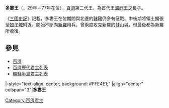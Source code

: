 {{Infobox Korean name
|hangul= 다루왕
|hanja=多婁王
|rr=Daru-wang
|mr=Taru-wang
}}
'''多婁王'''（{{bd|?||77年|catIdx=D多}}，29年－77年在位），[[百濟|百濟]]第二代王，為首代王[[溫祚王|溫祚王]]之長子。

《[[三國史記|三國史記]]》記載，多婁王在位期間與北邊的[[靺鞨|靺鞨]]仍多有征戰。中後期將領土擴張至[[娘子城|娘子城]]附近，開始不斷向[[新羅|新羅]]用兵。曾兩度攻克新羅的蛙山城，但最後都為新羅所收復。

==參見==
* [[百濟|百濟]]
* [[百濟歷代君主列表|百濟歷代君主列表]]
* [[朝鮮半島君主列表|朝鮮半島君主列表]]


{{start box}}
|-style="text-align: center; background: #FFE4E1;"
|align="center" colspan="3"|'''多婁王'''
{{s-before|[[溫祚王|溫祚王]]}}
{{s-title|[[朝鲜半岛君主列表|百濟國王]]|29年—77年}}
{{s-after|[[己婁王|己婁王]]}}
{{end box}}
{{百济君主}}
[[Category:百濟君主|Category:百濟君主]]